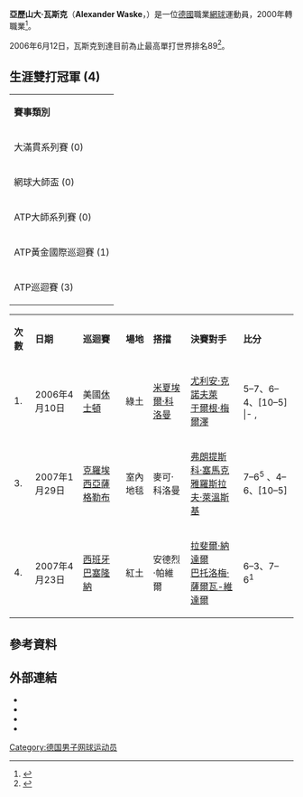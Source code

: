 {{Infobox 网球
|姓名=Alexander Waske
|照片=Alexander Waske.jpg
|国籍={{GER}}
|生年=1975年
|生日=3月31日
|出生地=[[德國|德國]]，[[法蘭克福|法蘭克福]]
|居住地=德國，法蘭克福
|身高=188
|体重=84
|持拍手=右手
|反拍=
|转职业年=2000年
|球拍=
|球衣=
|球鞋=
|单打最高排名=89（2006年6月12日）
|双打最高排名=16（2007年4月30日）
|现单打排名=
|现双打排名=
|单打冠军头衔=0
|双打冠军头衔=4
|职业战绩=
|奖金=1,218,546[[美元|美元]]
|澳网最好成绩=第一輪（2003、2006、2007）
|法网最好成绩=第二輪（2006）
|温网最好成绩=第二輪（2002）
|美网最好成绩=第一輪（2002、2006、2007）
|大满贯个数=
|奥运会最好成绩=
}}

'''亞歷山大·瓦斯克'''（'''Alexander Waske'''，{{bd|1975年|3月31日}}）是一位[[德國|德國]]職業[[網球|網球]]運動員，2000年轉職業<ref>{{cite web|title=Alexander Waske|publisher=Association of Tennis Professionals|url=http://www.atpworldtour.com/Tennis/Players/Wa/A/Alexander-Waske.aspx|accessdate=2010-05-13|archive-date=2015-03-29|archive-url=https://web.archive.org/web/20150329094223/http://www.atpworldtour.com/Tennis/Players/Wa/A/Alexander-Waske.aspx|dead-url=no}}{{en}}</ref>。

2006年6月12日，瓦斯克到達目前為止最高單打世界排名89<ref>{{cite web|title=Alexander Waske: South African Airways ATP Rankings History|publisher=Association of Tennis Professionals|url=http://www.atpworldtour.com/Tennis/Players/Wa/A/Alexander-Waske.aspx?t=rh|accessdate=2010-05-13|archive-date=2014-11-19|archive-url=https://web.archive.org/web/20141119220324/http://www.atpworldtour.com/Tennis/Players/Wa/A/Alexander-Waske.aspx?t=rh|dead-url=no}}{{en}}</ref>。

==生涯雙打冠軍 (4)==
{| class="wikitable"
|- bgcolor="#eeeeee"
|'''賽事類別'''
|- bgcolor="#e5d1cb"
| 大滿貫系列賽 (0)
|- bgcolor="ffffcc"
| 網球大師盃 (0)
|- bgcolor="#dfe2e9"
| ATP大師系列賽 (0)
|- bgcolor="#d0f0c0"
| ATP黃金國際巡迴賽 (1)
|- 
| ATP巡迴賽 (3)
|}

{| class="wikitable"
|- bgcolor="#eeeeee"
|'''次數'''
|'''日期'''
|'''巡迴賽'''
|'''場地'''
|'''搭擋'''
|'''決賽對手'''
|'''比分'''
|-
| 1.
| 2006年4月10日
| 美國[[休士頓|休士頓]]
| 綠土
| {{flagicon|GER}} [[米夏埃爾·科洛曼|米夏埃爾·科洛曼]]
| {{flagicon|AUT}} [[尤利安·克諾夫萊|尤利安·克諾夫萊]] <br /> {{flagicon|AUT}} [[于爾根·梅爾澤|于爾根·梅爾澤]]
| 5–7、6–4、[10–5]
|- ,
| 2.
| 2006年5月1日
| [[德國|德國]][[慕尼黑|慕尼黑]]
| 紅土
| {{flagicon|ROU}} [[安德烈·帕維爾|安德烈·帕維爾]]
| {{flagicon|AUT}} [[亞歷山大·皮亞|亞歷山大·皮亞]]<br />{{flagicon|GER}} [[比約恩·法烏|比約恩·法烏]]
| 6–4、6–2
|-
| 3.
| 2007年1月29日
| [[克羅埃西亞|克羅埃西亞]][[薩格勒布|薩格勒布]]
| 室內地毯
| {{flagicon|GER}} 麥可·科洛曼
| {{flagicon|CZE}} [[弗朗提斯科·塞馬克|弗朗提斯科·塞馬克]]<br />{{flagicon|CZE}} [[雅羅斯拉夫·萊溫斯基|雅羅斯拉夫·萊溫斯基]]
| 7–6<sup>5</sup> 、4–6、[10–5]
|- bgcolor="#d0f0c0"
| 4.
| 2007年4月23日
| [[西班牙|西班牙]][[巴塞隆納|巴塞隆納]]
| 紅土
| {{flagicon|ROU}} 安德烈·帕維爾
| {{flagicon|ESP}} [[拉斐爾·納達爾|拉斐爾·納達爾]] <br />{{flagicon|ESP}} [[巴托洛梅·薩爾瓦-維達爾|巴托洛梅·薩爾瓦-維達爾]]
| 6–3、7–6<sup>1</sup> 
|}

== 參考資料 ==
{{reflist|2}}

== 外部連結 ==
* {{Official|http://alexanderwaske.com/}}
* {{ATP|W300}}
* {{ITF male profile|id=10022766}}
* {{DavisCupplayerlink|10022766}}

{{DEFAULTSORT:Waske, Alexander}}

[[Category:德国男子网球运动员|Category:德国男子网球运动员]]